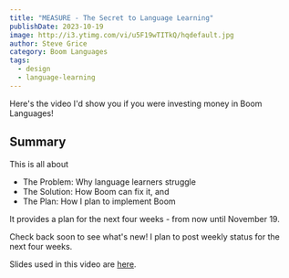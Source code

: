 ```yaml
---
title: "MEASURE - The Secret to Language Learning"
publishDate: 2023-10-19
image: http://i3.ytimg.com/vi/u5F19wTITkQ/hqdefault.jpg
author: Steve Grice
category: Boom Languages
tags:
  - design
  - language-learning
---
```


Here's the video I'd show you if you were investing money in Boom Languages!


<BlogYoutubeVideo videoId="u5F19wTITkQ" />

## Summary

This is all about

- The Problem: Why language learners struggle
- The Solution: How Boom can fix it, and
- The Plan: How I plan to implement Boom

It provides a plan for the next four weeks - from now until November 19.

Check back soon to see what's new! I plan to post weekly status for the next four weeks.

Slides used in this video are [here](https://github.com/pagekey/slides/blob/main/2023/2023-10-19%20MEASURE%20-%20Boom%20v5.0.pptx).
